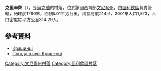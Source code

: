 {{coord|48|43|41|N|28|54|41|E|scale:30000|display=title}}

'''克里辛齊'''（{{lang-uk|Крищинці}}），是[[烏克蘭|烏克蘭]]的村落，位於該國西南部[[文尼察州|文尼察州]]，由[[圖利欽區|圖利欽區]]負責管轄，始建於1780年，面積5.01平方公里，海拔高度214米，2001年人口1,573，人口密度每平方公里314.29人。

==參考資料==
* [http://w1.c1.rada.gov.ua/pls/z7502/A005?rdat1=20.07.2013&rf7571=3165 Крищинці]{{dead link|date=2017年11月 |bot=InternetArchiveBot |fix-attempted=yes }}
* [http://weather.in.ua/ua/vinnickaja/12412 Погода в селі Крищинці] {{Wayback|url=http://weather.in.ua/ua/vinnickaja/12412 |date=20111220134314 }}

[[Category:文尼察州村落|Category:文尼察州村落]]
[[Category:圖利欽區村落|Category:圖利欽區村落]]


{{Vinnytsia-geo-stub}}